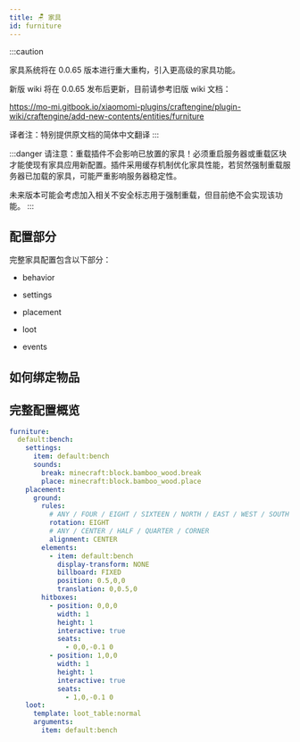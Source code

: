 ```yaml
---
title: 🪑 家具
id: furniture
---
```



:::caution

家具系统将在 0.0.65 版本进行重大重构，引入更高级的家具功能。

新版 wiki 将在 0.0.65 发布后更新，目前请参考旧版 wiki 文档：

https://mo-mi.gitbook.io/xiaomomi-plugins/craftengine/plugin-wiki/craftengine/add-new-contents/entities/furniture

译者注：特别提供原文档的简体中文翻译
:::


:::danger
请注意：重载插件不会影响已放置的家具！必须重启服务器或重载区块才能使现有家具应用新配置。插件采用缓存机制优化家具性能，若贸然强制重载服务器已加载的家具，可能严重影响服务器稳定性。

未来版本可能会考虑加入相关不安全标志用于强制重载，但目前绝不会实现该功能。
:::

## 配置部分

完整家具配置包含以下部分：

* behavior

<UrlCard
    url="furniture/behaviors"
    title="🕹️ 家具行为"
    subtitle=" "
/>

* settings

<UrlCard
    url="furniture/settings"
    title="⚙️ 家具设置"
    subtitle=" "
/>

* placement

<UrlCard
    url="furniture/placement"
    title="📍 家具放置"
    subtitle=" "
/>

* loot

<UrlCard
    url="../reference/loot_table"
    title="🎲 战利品表"
    subtitle=" "
/>

* events

<UrlCard
    url="../reference/events"
    title="🪇 事件"
    subtitle=" "
/>

## 如何绑定物品

<UrlCard
    url="item/behaviors/furniture_item"
    title="🪑 家具物品"
    subtitle=" "
/>

## 完整配置概览

```yaml
furniture:
  default:bench:
    settings:
      item: default:bench
      sounds:
        break: minecraft:block.bamboo_wood.break
        place: minecraft:block.bamboo_wood.place
    placement:
      ground:
        rules:
          # ANY / FOUR / EIGHT / SIXTEEN / NORTH / EAST / WEST / SOUTH
          rotation: EIGHT
          # ANY / CENTER / HALF / QUARTER / CORNER
          alignment: CENTER
        elements:
          - item: default:bench
            display-transform: NONE
            billboard: FIXED
            position: 0.5,0,0
            translation: 0,0.5,0
        hitboxes:
          - position: 0,0,0
            width: 1
            height: 1
            interactive: true
            seats:
              - 0,0,-0.1 0
          - position: 1,0,0
            width: 1
            height: 1
            interactive: true
            seats:
              - 1,0,-0.1 0
    loot:
      template: loot_table:normal
      arguments:
        item: default:bench
```